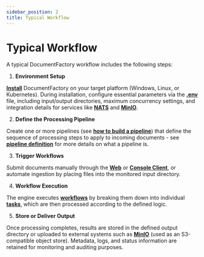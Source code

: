 ```yaml
---
sidebar_position: 2
title: Typical Workflow
---
```


# Typical Workflow

A typical DocumentFactory workflow includes the following steps:

1. **Environment Setup**

[**Install**](./setup) DocumentFactory on your target platform (Windows, Linux, or Kubernetes).
During installation, configure essential parameters via the [**.env**](../configuration/df_configuration) file,
including input/output directories, maximum concurrency settings, and integration details for services like
[**NATS**](../external-сomponents/nats) and [**MinIO**](../external-сomponents/minio).

2. **Define the Processing Pipeline**

Create one or more pipelines (see [**how to build a pipeline**](../category/pipeline-actions)) that define the sequence
of processing steps to apply to incoming documents - see [**pipeline definition**](./terminology_and_concepts#pipeline)
for more details on what a pipeline is.

3. **Trigger Workflows**

Submit documents manually through the [**Web**](../client_tools/web_client) or [**Console Client**](../client_tools/console_client),
or automate ingestion by placing files into the monitored input directory.

4. **Workflow Execution**

The engine executes [**workflows**](./terminology_and_concepts#workflow) by breaking them down into individual
[**tasks**](./terminology_and_concepts#task), which are then processed according to the defined logic.

5. **Store or Deliver Output**

Once processing completes, results are stored in the defined output directory or uploaded to external systems such as
[**MinIO**](../external-сomponents/minio) (used as an S3-compatible object store). Metadata, logs, and status information are retained for monitoring and auditing purposes.
